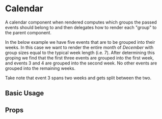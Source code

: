 
# Calendar

A calendar component when rendered computes which groups the passed events
should belong to and then delegates how to render each "group" to the 
parent component. 

In the below example we have five events that are to be grouped into their 
weeks. In this case we want to render the entire month of *December* with group
sizes equal to the typical week length (i.e. 7). After determining this groping we
find that the first three events are grouped into the first week, and events 3 and 4 
are grouped into the second week. No other events are grouped into the remaining weeks. 

Take note that event 3 spans two weeks and gets split between the two. 

## Basic Usage

<Preview>
  <Story id="components-calendar--basic-usage" />
</Preview>

## Props

<Props />
